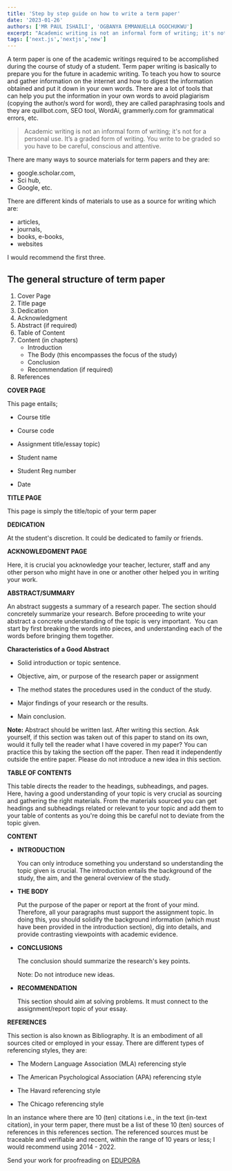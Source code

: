 ```yaml
---
title: 'Step by step guide on how to write a term paper'
date: '2023-01-26'
authors: ['MR PAUL ISHAILI', 'OGBANYA EMMANUELLA OGOCHUKWU']
excerpt: "Academic writing is not an informal form of writing; it's not for a personal use. It’s a graded form of writing. You write to be graded so you have to be careful, conscious and attentive."
tags: ['next.js','nextjs','new']
---
```


A term paper is one of the academic writings required to be accomplished during the course of study of a student. Term paper writing is basically to prepare you for the future in academic writing. To teach you how to source and gather information on the internet and how to digest the information obtained and put it down in your own words. There are a lot of tools that can help you put the information in your own words to avoid plagiarism (copying the author/s word for word), they are called paraphrasing tools and they are quillbot.com, SEO tool, WordAi, grammerly.com for grammatical errors, etc.


> Academic writing is not an informal form of writing; it's not for a personal use. It’s a graded form of writing. You write to be graded so you have to be careful, conscious and attentive.

There are many ways to source materials for term papers and they are: 


- google.scholar.com, 
- Sci hub, 
- Google, etc.

There are different kinds of materials to use as a source for writing which are:

- articles,
- journals, 
- books, e-books, 
- websites 

I would recommend the first three.

## The general structure of term paper
1. Cover Page
2. Title page
3. Dedication
4. Acknowledgment
5. Abstract (if required)
6. Table of Content
7. Content (in chapters)
    - Introduction
    - The Body (this encompasses the focus of the study)
    - Conclusion
    - Recommendation (if required)  
8. References


**COVER PAGE**

This page entails;

-   Course title

-   Course code

-   Assignment title/essay topic)

-   Student name

-   Student Reg number

-   Date

**TITLE PAGE**

This page is simply the title/topic of your term paper

**DEDICATION**

At the student's discretion. It could be dedicated to family or friends.

**ACKNOWLEDGMENT PAGE**

Here, it is crucial you acknowledge your teacher, lecturer, staff and any other person who might have in one or another other helped you in writing your work.

**ABSTRACT/SUMMARY**

An abstract suggests a summary of a research paper. The section should concretely summarize your research. Before proceeding to write your abstract a concrete understanding of the topic is very important.  You can start by first breaking the words into pieces, and understanding each of the words before bringing them together.

**Characteristics of a Good Abstract**

-   Solid introduction or topic sentence.

-   Objective, aim, or purpose of the research paper or assignment

-   The method states the procedures used in the conduct of the study.

-   Major findings of your research or the results.

-   Main conclusion.

**Note:** Abstract should be written last. After writing this section. Ask yourself, if this section was taken out of this paper to stand on its own, would it fully tell the reader what I have covered in my paper? You can practice this by taking the section off the paper. Then read it independently outside the entire paper. Please do not introduce a new idea in this section.

**TABLE OF CONTENTS**

This table directs the reader to the headings, subheadings, and pages. Here, having a good understanding of your topic is very crucial as sourcing and gathering the right materials. From the materials sourced you can get headings and subheadings related or relevant to your topic and add them to your table of contents as you're doing this be careful not to deviate from the topic given.

**CONTENT**

-   **INTRODUCTION**

    You can only introduce something you understand so understanding the topic given is crucial. The introduction entails the background of the study, the aim, and the general overview of the study.

-   **THE BODY**

    Put the purpose of the paper or report at the front of your mind. Therefore, all your paragraphs must support the assignment topic. In doing this, you should solidify the background information (which must have been provided in the introduction section), dig into details, and provide contrasting viewpoints with academic evidence.

-   **CONCLUSIONS**

    The conclusion should summarize the research's key points.

    Note: Do not introduce new ideas.

-   **RECOMMENDATION**

    This section should aim at solving problems. It must connect to the assignment/report topic of your essay.

**REFERENCES**

This section is also known as Bibliography. It is an embodiment of all sources cited or employed in your essay. There are different types of referencing styles, they are:

-   The Modern Language Association (MLA) referencing style

-   The American Psychological Association (APA) referencing style

-   The Havard referencing style

-   The Chicago referencing style

In an instance where there are 10 (ten) citations i.e., in the text (in-text citation), in your term paper, there must be a list of these 10 (ten) sources of references in this references section. The referenced sources must be traceable and verifiable and recent, within the range of 10 years or less; I would recommend using 2014 - 2022.

Send your work for proofreading on [EDUPORA](http://bit.ly/edupora)